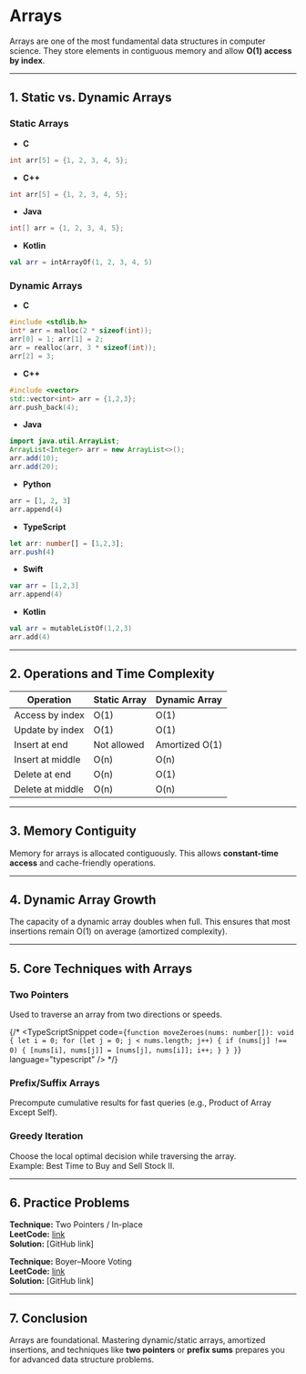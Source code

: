 
# Arrays

Arrays are one of the most fundamental data structures in computer science. They store elements in contiguous memory and allow **O(1) access by index**.

---

## 1. Static vs. Dynamic Arrays

### Static Arrays

- **C**
```c
int arr[5] = {1, 2, 3, 4, 5};
```
- **C++**
```cpp
int arr[5] = {1, 2, 3, 4, 5};
```
- **Java**
```java
int[] arr = {1, 2, 3, 4, 5};
```
- **Kotlin**
```kotlin
val arr = intArrayOf(1, 2, 3, 4, 5)
```

### Dynamic Arrays

- **C**
```c
#include <stdlib.h>
int* arr = malloc(2 * sizeof(int));
arr[0] = 1; arr[1] = 2;
arr = realloc(arr, 3 * sizeof(int));
arr[2] = 3;
```
- **C++**
```cpp
#include <vector>
std::vector<int> arr = {1,2,3};
arr.push_back(4);
```
- **Java**
```java
import java.util.ArrayList;
ArrayList<Integer> arr = new ArrayList<>();
arr.add(10);
arr.add(20);
```
- **Python**
```python
arr = [1, 2, 3]
arr.append(4)
```
- **TypeScript**
```typescript
let arr: number[] = [1,2,3];
arr.push(4)
```
- **Swift**
```swift
var arr = [1,2,3]
arr.append(4)
```
- **Kotlin**
```kotlin
val arr = mutableListOf(1,2,3)
arr.add(4)
```

---

## 2. Operations and Time Complexity

| Operation         | Static Array | Dynamic Array |
|-------------------|--------------|---------------|
| Access by index   | O(1)         | O(1)          |
| Update by index   | O(1)         | O(1)          |
| Insert at end     | Not allowed  | Amortized O(1)|
| Insert at middle  | O(n)         | O(n)          |
| Delete at end     | O(n)         | O(1)          |
| Delete at middle  | O(n)         | O(n)          |

---

## 3. Memory Contiguity

Memory for arrays is allocated contiguously. This allows **constant-time access** and cache-friendly operations.

<MemoryContiguityDiagram />

---

## 4. Dynamic Array Growth

The capacity of a dynamic array doubles when full. This ensures that most insertions remain O(1) on average (amortized complexity).

<DynamicArrayVisualizer />

---

## 5. Core Techniques with Arrays

### Two Pointers
Used to traverse an array from two directions or speeds.

{/* <TypeScriptSnippet
code={`function moveZeroes(nums: number[]): void {
  let i = 0;
  for (let j = 0; j < nums.length; j++) {
    if (nums[j] !== 0) {
      [nums[i], nums[j]] = [nums[j], nums[i]];
      i++;
    }
  }
}`} 
language="typescript"
/> */}

### Prefix/Suffix Arrays
Precompute cumulative results for fast queries (e.g., Product of Array Except Self).

### Greedy Iteration
Choose the local optimal decision while traversing the array.  
Example: Best Time to Buy and Sell Stock II.

---

## 6. Practice Problems

  **Technique:** Two Pointers / In-place  
  **LeetCode:** [link](https://leetcode.com/problems/move-zeroes/)  
  **Solution:** [GitHub link]

  **Technique:** Boyer–Moore Voting  
  **LeetCode:** [link](https://leetcode.com/problems/majority-element/)  
  **Solution:** [GitHub link]


---

## 7. Conclusion

Arrays are foundational. Mastering dynamic/static arrays, amortized insertions, and techniques like **two pointers** or **prefix sums** prepares you for advanced data structure problems.
